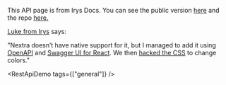
This API page is from Irys Docs. You can see the public version [here](https://docs.irys.xyz/build/d/rest-api/general) 
and the repo [here.](https://github.com/Irys-xyz/Irys-docs-v2/tree/main/pages/build/d/rest-api)

[Luke from Irys](https://x.com/spaceagente) says:

"Nextra doesn’t have native support for it, 
but I managed to add it using [OpenAPI](https://github.com/OpenAPITools/openapi-generator) 
and [Swagger UI for React](https://www.npmjs.com/package/swagger-ui-react). 
We then [hacked the CSS](../components/RestApiDemo/swagger-custom.module.css) to change colors."

<RestApiDemo tags={["general"]} />